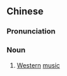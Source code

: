 {{also|西乐}}
==Chinese==
{{zh-forms|s=西乐}}

===Pronunciation===
{{zh-pron
|m=xīyuè
|c=sai1 ngok6
|mn=qz,xm,zz:se-ga̍k
|cat=n
}}

===Noun===
{{zh-noun}}

# [[Western]] [[music]]

{{zh-cat|Music}}